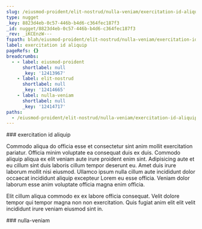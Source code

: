 ```yaml
---
slug: /eiusmod-proident/elit-nostrud/nulla-veniam/exercitation-id-aliquip
type: nugget
_key: 8823d4eb-0c57-446b-b4d6-c364fec187f3
_id: nugget/8823d4eb-0c57-446b-b4d6-c364fec187f3
_rev: _iKCEnzW---
fspath: blah/eiusmod-proident/elit-nostrud/nulla-veniam/exercitation-id-aliquip.md
label: exercitation id aliquip
pageRefs: {}
breadcrumbs:
  - - label: eiusmod-proident
      shortlabel: null
      _key: '12413967'
    - label: elit-nostrud
      shortlabel: null
      _key: '12414665'
    - label: nulla-veniam
      shortlabel: null
      _key: '12414717'
paths:
  - /eiusmod-proident/elit-nostrud/nulla-veniam/exercitation-id-aliquip
---
```


<NuggetArea>
<Nugget slug="/eiusmod-proident/elit-nostrud/nulla-veniam/exercitation-id-aliquip" type="nugget" _key="8823d4eb-0c57-446b-b4d6-c364fec187f3" _id="nugget/8823d4eb-0c57-446b-b4d6-c364fec187f3" _rev="_iKCEnzW---" fspath="blah/eiusmod-proident/elit-nostrud/nulla-veniam/exercitation-id-aliquip.md" label="exercitation id aliquip" paths="/eiusmod-proident/elit-nostrud/nulla-veniam/exercitation-id-aliquip">
<NuggetBody>
### exercitation id aliquip

Commodo aliqua do officia esse et consectetur sint anim mollit exercitation pariatur. Officia minim voluptate ea consequat duis ex duis. Commodo aliquip aliqua ex elit veniam aute irure proident enim sint. Adipisicing aute et eu cillum sint duis laboris cillum tempor deserunt eu. Amet duis irure laborum mollit nisi eiusmod. Ullamco ipsum nulla cillum aute incididunt dolor occaecat incididunt aliquip excepteur Lorem eu esse officia. Veniam dolor laborum esse anim voluptate officia magna enim officia.

Elit cillum aliqua commodo ex ex labore officia consequat. Velit dolore tempor qui tempor magna non non exercitation. Quis fugiat anim elit elit velit incididunt irure veniam eiusmod sint in.

</NuggetBody>
<Breadcrumbs>
<Crumbs>
<Crumb _key="12413967" label="eiusmod-proident" /><Crumb _key="12414665" label="elit-nostrud" /><Crumb _key="12414717" label="nulla-veniam" />
</Crumbs>
</Breadcrumbs>
</Nugget>

<NuggetsInbound>
</NuggetsInbound>
<NuggetsOutbound>
</NuggetsOutbound>
</NuggetArea>
<PassagesInbound>
<Passage direction="inbound" type="passage" _key="12414717" _id="passage/12414717" _rev="_iKCEnzS--A" label="nulla-veniam" passage="nulla-veniam" fspath="blah/eiusmod-proident/elit-nostrud/nulla-veniam" paths="/eiusmod-proident/elit-nostrud/nulla-veniam" slug="/eiusmod-proident/elit-nostrud/nulla-veniam">
<NuggetBody>
### nulla-veniam

</NuggetBody>
<Breadcrumbs>
<Crumbs>
<Crumb _key="12413967" label="eiusmod-proident" /><Crumb _key="12414665" label="elit-nostrud" />
</Crumbs>
</Breadcrumbs>
</Passage>

</PassagesInbound>
<PassagesOutbound>
</PassagesOutbound>